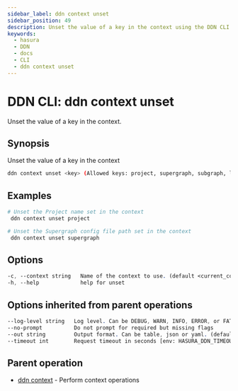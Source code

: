 ```yaml
---
sidebar_label: ddn context unset
sidebar_position: 49
description: Unset the value of a key in the context using the DDN CLI
keywords:
  - hasura
  - DDN
  - docs
  - CLI
  - ddn context unset
---
```


# DDN CLI: ddn context unset

Unset the value of a key in the context.

## Synopsis

Unset the value of a key in the context

```bash
ddn context unset <key> (Allowed keys: project, supergraph, subgraph, localEnvFile, cloudEnvFile, selfHostedDataPlane) [flags]
```

## Examples

```bash
# Unset the Project name set in the context
 ddn context unset project

# Unset the Supergraph config file path set in the context
 ddn context unset supergraph
```

## Options

```sass
-c, --context string   Name of the context to use. (default <current_context>)
-h, --help             help for unset
```

## Options inherited from parent operations

```sass
--log-level string   Log level. Can be DEBUG, WARN, INFO, ERROR, or FATAL. (default "INFO")
--no-prompt          Do not prompt for required but missing flags
--out string         Output format. Can be table, json or yaml. (default "table")
--timeout int        Request timeout in seconds [env: HASURA_DDN_TIMEOUT] (default 100)
```

## Parent operation

- [ddn context](/reference/cli/commands/ddn_context) - Perform context operations
